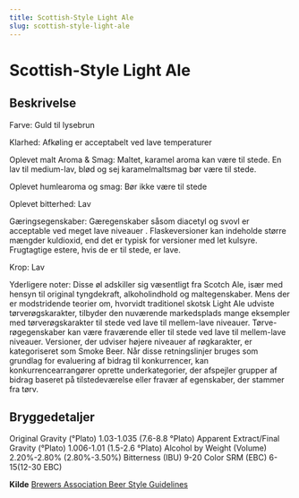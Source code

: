 ```yaml
---
title: Scottish-Style Light Ale
slug: scottish-style-light-ale
---
```

# Scottish-Style Light Ale

## Beskrivelse
Farve: Guld til lysebrun

Klarhed: Afkøling er acceptabelt ved lave temperaturer

Oplevet malt Aroma &amp; Smag: Maltet, karamel aroma kan være til stede. En lav til medium-lav, blød og sej karamelmaltsmag bør være til stede.

Oplevet humlearoma og smag: Bør ikke være til stede

Oplevet bitterhed: Lav

Gæringsegenskaber: Gæregenskaber såsom diacetyl og svovl er acceptable ved meget lave niveauer . Flaskeversioner kan indeholde større mængder kuldioxid, end det er typisk for versioner med let kulsyre. Frugtagtige estere, hvis de er til stede, er lave.

Krop: Lav

Yderligere noter: Disse øl adskiller sig væsentligt fra Scotch Ale, især med hensyn til original tyngdekraft, alkoholindhold og maltegenskaber. Mens der er modstridende teorier om, hvorvidt traditionel skotsk Light Ale udviste tørverøgskarakter, tilbyder den nuværende markedsplads mange eksempler med tørverøgskarakter til stede ved lave til mellem-lave niveauer. Tørve-røgegenskaber kan være fraværende eller til stede ved lave til mellem-lave niveauer. Versioner, der udviser højere niveauer af røgkarakter, er kategoriseret som Smoke Beer.						Når disse retningslinjer bruges som grundlag for evaluering af bidrag til konkurrencer, kan konkurrencearrangører oprette underkategorier, der afspejler grupper af bidrag baseret på tilstedeværelse eller fravær af egenskaber, der stammer fra tørv.




## Bryggedetaljer
Original Gravity (°Plato) 1.03-1.035 (7.6-8.8 °Plato)
Apparent Extract/Final Gravity (°Plato) 1.006-1.01 (1.5-2.6 °Plato)
Alcohol by Weight (Volume) 2.20%-2.80% (2.80%-3.50%)
Bitterness (IBU) 9-20
Color SRM (EBC) 6-15(12-30 EBC)					



**Kilde**
[Brewers Association Beer Style Guidelines](https://www.brewersassociation.org/)
